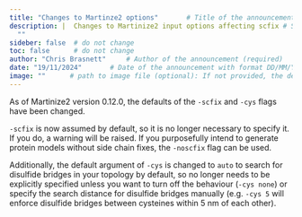 ```yaml
---
title: "Changes to Martinze2 options"       # Title of the announcement (required)
description: |  Changes to Martinize2 input options affecting scfix # Short description of the announcement (required)
  ""
sideber: false  # do not change
toc: false      # do not change
author: "Chris Brasnett"     # Author of the announcement (required)
date: "19/11/2024"       # Date of the announcement with format DD/MM/YYYY (required)
image: ""      # path to image file (optional): If not provided, the default image for announcements will be used
---
```


As of Martinize2 version 0.12.0, the defaults of the `-scfix` and `-cys` flags have been changed.

`-scfix` is now assumed by default, so it is no longer necessary to specify it. If you do, a warning will be raised.
If you purposefully intend to generate protein models without side chain fixes, the `-noscfix` flag can be used.

Additionally, the default argument of `-cys` is changed to `auto` to search for disulfide bridges in your topology
by default, so no longer needs to be explicitly specified unless you want to turn off the behaviour (`-cys none`) or
specify the search distance for disulfide bridges manually (e.g. `-cys 5` will enforce disulfide bridges between
cysteines within 5 nm of each other).